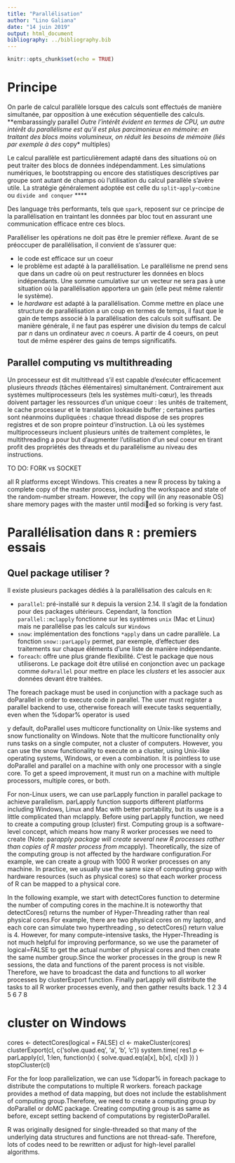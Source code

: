 ```yaml
---
title: "Parallélisation"
author: "Lino Galiana"
date: "14 juin 2019"
output: html_document
bibliography: ../bibliography.bib
---
```


```r
knitr::opts_chunk$set(echo = TRUE)
```

# Principe

On parle de calcul parallèle lorsque des calculs sont effectués de manière simultanée, par opposition à une exécution séquentielle des calculs. **embarassingly parallel*
Outre l'intérêt évident en termes de CPU, un autre intérêt du parallélisme est qu'il est plus parcimonieux en mémoire: en traitant des blocs moins volumineux, on réduit les besoins de mémoire (liés par exemple à des *copy* multiples)

Le calcul parallèle est particulièrement adapté dans des situations où on peut traiter des blocs de données indépendamment. Les simulations numériques, le bootstrapping ou encore des statistiques descriptives par groupe sont autant de champs où l'utilisation du calcul parallèle s'avère utile. La stratégie généralement adoptée est celle du `split`-`apply`-`combine` ou `divide and conquer` ****

Des language très performants, tels que `spark`, reposent sur ce principe de la parallélisation en traintant les données par bloc tout en assurant une communication efficace entre ces blocs. 

Paralléliser les opérations ne doit pas être le premier réflexe. Avant de se préoccuper de parallélisation, il convient de s'assurer que:

* le code est efficace sur un coeur
* le problème est adapté à la parallélisation. Le parallélisme ne prend sens que dans un cadre où on peut restructurer les données en blocs indépendants. Une somme cumulative sur un vecteur ne sera pas à une situation où la parallélisation apportera un gain (elle peut même ralentir le système). 
* le *hardware* est adapté à la parallélisation. Comme mettre en place une structure de parallélisation a un coup en termes de temps, il faut que le gain de temps associé à la parallélisation des calculs soit suffisant. De manière générale, il ne faut pas espérer une division du temps de calcul par $n$ dans un ordinateur avec $n$ coeurs. A partir de 4 coeurs, on peut tout de même espérer des gains de temps significatifs. 


## Parallel computing vs multithreading

Un processeur est dit multithread s'il est capable d'exécuter efficacement plusieurs *threads* (tâches élémentaires) simultanément. Contrairement aux systèmes multiprocesseurs (tels les systèmes multi-cœur), les threads doivent partager les ressources d'un unique coeur : les unités de traitement, le cache processeur et le translation lookaside buffer ; certaines parties sont néanmoins dupliquées : chaque thread dispose de ses propres registres et de son propre pointeur d'instruction. Là où les systèmes multiprocesseurs incluent plusieurs unités de traitement complètes, le multithreading a pour but d'augmenter l'utilisation d'un seul coeur en tirant profit des propriétés des threads et du parallélisme au niveau des instructions. 

<!-------
La librairie ne permet pas d’accélérer miraculeusement une procédure existante. En revanche, elle nous donne l’opportunité d’exploiter efficacement les ressources machines à condition de reprogrammer la procédure en réorganisant judicieusement les calculs. L’idée maîtresse est de pouvoir décomposer le processus en tâches que l’on peut exécuter en parallèle, charge à nous par la suite d’effectuer la consolidation.


Multithreaded processors also exploit the concurrency of multiple tasks, but in a different way and for a different reason. Instead of a system-level technique to spread CPU load, multithreading is processor-level optimization to improve area and energy efficiency. Multithreaded architecture is driven to a large degree by the realization that single-threaded, high-performance processors spend a surprising amount of time doing nothing. When the results of a memory access are required for a program to advance, and that access must reference RAM whose cycle time is tens of times slower than that of the processor, a single-threaded processor can do nothing but stall until the data is returned.

Multithreading can be described thus: If latencies prevent a single task from keeping a processor pipeline busy, a single pipeline should be able to complete more than one concurrent task in less time than it would take to run the tasks serially. This means running more than one task's instruction stream, or thread, at a time, which in turn means that the processor has to have more than one program counter and more than one set of programmable registers. Replicating those resources is far less costly than replicating an entire processor. 

A thread of execution is the smallest sequence of programmed instructions that can be managed independently by an operating system scheduler
On thing on threads the operating system performs a task known as "scheduling" in which it tries to find the optimal method of distributing workloads across available resources. 

Multithreading and Multicore are different pieces of terminology that apply to different areas of computing.
---------->

TO DO: FORK vs SOCKET

[vignette parallel]: Fork is a concept2 from POSIX operating systems, and should be available on
all R platforms except Windows. This creates a new R process by taking a complete copy
of the master process, including the workspace and state of the random-number stream.
However, the copy will (in any reasonable OS) share memory pages with the master until
modied so forking is very fast.

# Parallélisation dans `R` : premiers essais

## Quel package utiliser ?

Il existe plusieurs packages dédiés à la parallélisation des calculs en `R`:

* `parallel`: pré-installé sur `R` depuis la version 2.14. Il s'agit de la fondation pour des packages ultérieurs. Cependant, la fonction `parallel::mclapply` fonctionne sur les systèmes `unix` (Mac et Linux) mais ne parallélise pas les calculs sur `Windows`
* `snow`: implémentation des fonctions `*apply` dans un cadre parallèle. La fonction `snow::parLapply` permet, par exemple, d'effectuer des traitements sur chaque éléments d'une liste de manière indépendante. 
* `foreach`: offre une plus grande flexibilité. C'est le package que nous utiliserons. Le package doit être utilisé en conjonction avec un package comme `doParallel` pour mettre en place les *clusters* et les associer aux données devant être traitées. 


The foreach package must be used in conjunction
with a package such as doParallel in order to execute code in parallel. The user must register a
parallel backend to use, otherwise foreach will execute tasks sequentially, even when the %dopar%
operator is used

y default, doParallel uses multicore
functionality on Unix-like systems and snow functionality on Windows. Note that the multicore
functionality only runs tasks on a single computer, not a cluster of computers. However, you can
use the snow functionality to execute on a cluster, using Unix-like operating systems, Windows, or
even a combination. It is pointless to use doParallel and parallel on a machine with only one
processor with a single core. To get a speed improvement, it must run on a machine with multiple
processors, multiple cores, or both.

For non-Linux users, we can use parLapply function in parallel package to achieve parallelism. parLapply function supports different platforms including Windows, Linux and Mac with better portability, but its usage is a little complicated than mclapply. Before using parLapply function, we need to create a computing group (cluster) first. Computing group is a software-level concept, which means how many R worker processes we need to create (Note: par*apply package will create several new R processes rather than copies of R master process from mc*apply). Theoretically, the size of the computing group is not affected by the hardware configuration.For example, we can create a group with 1000 R worker processes on any machine. In practice, we usually use the same size of computing group with hardware resources (such as physical cores) so that each worker process of R can be mapped to a physical core.

In the following example, we start with detectCores function to determine the number of computing cores in the machine.It is noteworthy that detectCores() returns the number of Hyper-Threading rather than real physical cores.For example, there are two physical cores on my laptop, and each core can simulate two hyperthreading , so detectCores() return value is 4. However, for many compute-intensive tasks, the Hyper-Threading is not much helpful for improving performance, so we use the parameter of logical=FALSE to get the actual number of physical cores and then create the same number group.Since the worker processes in the group is new R sessions, the data and functions of the parent process is not visible. Therefore, we have to broadcast the data and functions to all worker processes by clusterExport function. Finally parLapply will distribute the tasks to all R worker processes evenly, and then gather results back.
1
2
3
4
5
6
7
8
	
# cluster on Windows
cores <- detectCores(logical = FALSE)
cl <- makeCluster(cores)
clusterExport(cl, c('solve.quad.eq', 'a', 'b', 'c'))
system.time(
   res1.p <- parLapply(cl, 1:len, function(x) { solve.quad.eq(a[x], b[x], c[x]) })
)
stopCluster(cl)

For the for loop parallelization, we can use %dopar% in foreach package to distribute the computations to multiple R workers. foreach package provides a method of data mapping, but does not include the establishment of computing group.Therefore, we need to create a computing group by doParallel or doMC package. Creating computing group is as same as before, except setting backend of computations by registerDoParallel.

R was originally designed for single-threaded so that many of the underlying data structures and functions are not thread-safe. Therefore, lots of codes need to be rewritten or adjust for high-level parallel algorithms. 
